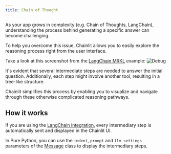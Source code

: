 ```yaml
---
title: Chain of Thought
---
```


As your app grows in complexity (e.g. Chain of Thoughts, LangChain), understanding the process behind generating a specific answer can become challenging.

To help you overcome this issue, Chainlit allows you to easily explore the reasoning process right from the user interface.

Take a look at this screenshot from the [LangChain MRKL](/examples/mrkl) example:
![Debug](/images/debug.png)

It's evident that several intermediate steps are needed to answer the initial question. Additionally, each step might involve another tool, resulting in a tree-like structure.

Chainlit simplifies this process by enabling you to visualize and navigate through these otherwise complicated reasoning pathways.

## How it works

If you are using the [LangChain integration](/langchain), every intermediary step is automatically sent and displayed in the Chainlit UI.

In Pure Python, you can use the `indent`, `prompt` and `llm_settings` parameters of the [Message](/api-reference/message) class to display the intermediary steps.

